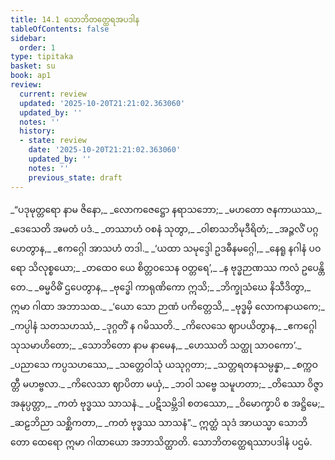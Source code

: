 ```yaml
---
title: 14.1 သောဘိတတ္ထေရအပဒါန
tableOfContents: false
sidebar:
  order: 1
type: tipitaka
basket: su
book: ap1
review:
  current: review
  updated: '2025-10-20T21:21:02.363060'
  updated_by: ''
  notes: ''
  history:
  - state: review
    date: '2025-10-20T21:21:02.363060'
    updated_by: ''
    notes: ''
    previous_state: draft
---
```



<DynamicBreadcrumb />


<ReviewStatus review={frontmatter.review} showDetails={true} />

<HypothesisAnnotation frontmatter={frontmatter} />

<Division number="1" book="ap1" e="ch" v="20" p="180">

<Paragraph number="2182" type="verses" book="ap1">
_“ပဒုမုတ္တရော နာမ ဇိနော,_  
_လောကဇေဋ္ဌော နရာသဘော;_  
_မဟတော ဇနကာယဿ,_  
_ဒေသေတိ အမတံ ပဒံ._  

</Paragraph>

</Division>
<Division number="2" book="ap1" e="ch" v="20" p="180">

<Paragraph number="2183" type="verses" book="ap1">
_တဿာဟံ ဝစနံ သုတွာ,_  
_ဝါစာသဘိမုဒီရိတံ;_  
_အဉ္ဇလိံ ပဂ္ဂဟေတွာန,_  
_ဧကဂ္ဂေါ အာသဟံ တဒါ._  

</Paragraph>

</Division>
<Division number="3" book="ap1" e="ch" v="20" p="180">

<Paragraph number="2184" type="verses" book="ap1">
_‘ယထာ သမုဒ္ဒေါ ဥဒဓီနမဂ္ဂေါ,_  
_နေရူ နဂါနံ ပဝရော သိလုစ္စယော;_  
_တထေဝ ယေ စိတ္တဝသေန ဝတ္တရေ’,_  
_န ဗုဒ္ဓဉာဏဿ ကလံ ဥပေန္တိ တေ._  

</Paragraph>

</Division>
<Division number="4" book="ap1" e="ch" v="20" p="180">

<Paragraph number="2185" type="verses" book="ap1">
_ဓမ္မဝိဓိံ ဌပေတွာန,_  
_ဗုဒ္ဓေါ ကာရုဏိကော ဣသိ;_  
_ဘိက္ခုသံဃေ နိသီဒိတွာ,_  
ဣမာ ဂါထာ အဘာသထ._  

</Paragraph>

</Division>
<Division number="5" book="ap1" e="ch" v="20" p="180">

<Paragraph number="2186" type="verses" book="ap1">
_‘ယော သော ဉာဏံ ပကိတ္တေသိ,_  
_ဗုဒ္ဓမှိ လောကနာယကေ;_  
_ကပ္ပါနံ သတသဟဿံ,_  
_ဒုဂ္ဂတိံ န ဂမိဿတိ._  

</Paragraph>

</Division>
<Division number="6" book="ap1" e="ch" v="20" p="180">

<Paragraph number="2187" type="verses" book="ap1">
_ကိလေသေ ဈာပယိတွာန,_  
_ဧကဂ္ဂေါ သုသမာဟိတော;_  
_သောဘိတော နာမ နာမေန,_  
_ဟေဿတိ သတ္ထု သာဝကော’._  

</Paragraph>

</Division>
<Division number="7" book="ap1" e="ch" v="20" p="180">

<Paragraph number="2188" type="verses" book="ap1">
_ပညာသေ ကပ္ပသဟဿေ,_  
_သတ္တေဝါသုံ ယသုဂ္ဂတာ;_  
_သတ္တရတနသမ္ပန္နာ,_  
_စက္ကဝတ္တီ မဟဗ္ဗလာ._  

</Paragraph>

</Division>
<Division number="8" book="ap1" e="ch" v="20" p="180">

<Paragraph number="2189" type="verses" book="ap1">
_ကိလေသာ ဈာပိတာ မယှံ,_  
_ဘဝါ သဗ္ဗေ သမူဟတာ;_  
_တိဿော ဝိဇ္ဇာ အနုပ္ပတ္တာ,_  
_ကတံ ဗုဒ္ဓဿ သာသနံ._  

</Paragraph>

</Division>
<Division number="9" book="ap1" e="ch" v="20" p="180">

<Paragraph number="2190" type="verses" book="ap1">
_ပဋိသမ္ဘိဒါ စတဿော,_  
_ဝိမောက္ခာပိ စ အဋ္ဌိမေ;_  
_ဆဠဘိညာ သစ္ဆိကတာ,_  
_ကတံ ဗုဒ္ဓဿ သာသနံ”._  

</Paragraph>

<Paragraph number="2191" book="ap1">
ဣတ္ထံ သုဒံ အာယသ္မာ သောဘိတော ထေရော ဣမာ ဂါထာယော အဘာသိတ္ထာတိ.

</Paragraph>
</Division>

<Paragraph number="2192" type="center" book="ap1">
သောဘိတတ္ထေရဿာပဒါနံ ပဌမံ.
</Paragraph>